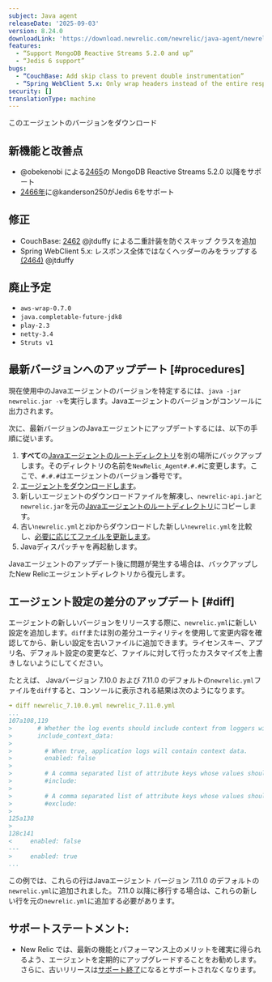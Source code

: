 ```yaml
---
subject: Java agent
releaseDate: '2025-09-03'
version: 8.24.0
downloadLink: 'https://download.newrelic.com/newrelic/java-agent/newrelic-agent/8.24.0/'
features:
  - “Support MongoDB Reactive Streams 5.2.0 and up”
  - “Jedis 6 support”
bugs:
  - “CouchBase: Add skip class to prevent double instrumentation”
  - “Spring WebClient 5.x: Only wrap headers instead of the entire response”
security: []
translationType: machine
---
```


<ButtonGroup>
  <ButtonLink role="button" to="https://download.newrelic.com/newrelic/java-agent/newrelic-agent/8.24.0/" variant="primary">
    このエージェントのバージョンをダウンロード
  </ButtonLink>
</ButtonGroup>

## 新機能と改善点

* @obekenobi による[2465](https://github.com/newrelic/newrelic-java-agent/pull/2465)の MongoDB Reactive Streams 5.2.0 以降をサポート
* [2466年](https://github.com/newrelic/newrelic-java-agent/pull/2466)に@kanderson250がJedis 6をサポート

## 修正

* CouchBase: [2462](https://github.com/newrelic/newrelic-java-agent/pull/2462) @jtduffy による二重計装を防ぐスキップ クラスを追加
* Spring WebClient 5.x: レスポンス全体ではなくヘッダーのみをラップする[(2464)](https://github.com/newrelic/newrelic-java-agent/pull/2464) @jtduffy

## 廃止予定

* `aws-wrap-0.7.0`
* `java.completable-future-jdk8`
* `play-2.3`
* `netty-3.4`
* `Struts v1`

## 最新バージョンへのアップデート [#procedures]

現在使用中のJavaエージェントのバージョンを特定するには、`java -jar newrelic.jar -v`を実行します。Javaエージェントのバージョンがコンソールに出力されます。

次に、最新バージョンのJavaエージェントにアップデートするには、以下の手順に従います。

1. **すべて**の[Javaエージェントのルートディレクトリ](/docs/agents/manage-apm-agents/troubleshooting/find-agent-root-directory#java-agent)を別の場所にバックアップします。そのディレクトリの名前を`NewRelic_Agent#.#.#`に変更します。ここで、`#.#.#`はエージェントのバージョン番号です。
2. [エージェントをダウンロードします](/docs/release-notes/agent-release-notes/java-release-notes)。
3. 新しいエージェントのダウンロードファイルを解凍し、`newrelic-api.jar`と`newrelic.jar`を元の[Javaエージェントのルートディレクトリ](/docs/agents/manage-apm-agents/troubleshooting/find-agent-root-directory#java-agent)にコピーします。
4. 古い`newrelic.yml`とzipからダウンロードした新しい`newrelic.yml`を比較し、[必要に応じてファイルを更新します](#diff)。
5. Javaディスパッチャを再起動します。

Javaエージェントのアップデート後に問題が発生する場合は、バックアップしたNew Relicエージェントディレクトリから復元します。

## エージェント設定の差分のアップデート [#diff]

エージェントの新しいバージョンをリリースする際に、`newrelic.yml`に新しい設定を追加します。`diff`または別の差分ユーティリティを使用して変更内容を確認してから、新しい設定を古いファイルに追加できます。ライセンスキー、アプリ名、デフォルト設定の変更など、ファイルに対して行ったカスタマイズを上書きしないようにしてください。

たとえば、 Javaバージョン 7.10.0 および 7.11.0 のデフォルトの`newrelic.yml`ファイルを`diff`すると、コンソールに表示される結果は次のようになります。

```yaml
➜ diff newrelic_7.10.0.yml newrelic_7.11.0.yml
...
107a108,119
>       # Whether the log events should include context from loggers with support for that.
>       include_context_data:
>
>         # When true, application logs will contain context data.
>         enabled: false
>
>         # A comma separated list of attribute keys whose values should be sent to New Relic.
>         #include:
>
>         # A comma separated list of attribute keys whose values should not be sent to New Relic.
>         #exclude:
>
125a138
>
128c141
<     enabled: false
---
>     enabled: true
...
```

この例では、これらの行はJavaエージェント バージョン 7.11.0 のデフォルトの`newrelic.yml`に追加されました。 7.11.0 以降に移行する場合は、これらの新しい行を元の`newrelic.yml`に追加する必要があります。

## サポートステートメント:

* New Relic では、最新の機能とパフォーマンス上のメリットを確実に得られるよう、エージェントを定期的にアップグレードすることをお勧めします。さらに、古いリリースは[サポート終了](https://docs.newrelic.com/docs/using-new-relic/cross-product-functions/install-configure/notification-changes-new-relic-saas-features-distributed-software/)になるとサポートされなくなります。